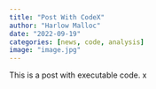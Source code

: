 ```yaml
---
title: "Post With CodeX"
author: "Harlow Malloc"
date: "2022-09-19"
categories: [news, code, analysis]
image: "image.jpg"
---
```


This is a post with executable code. x